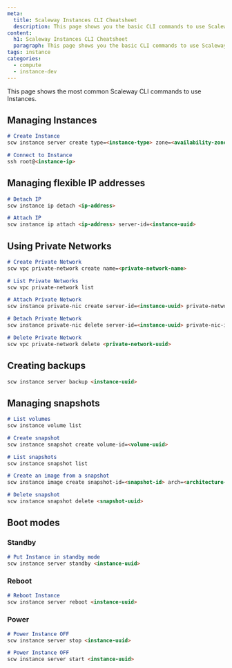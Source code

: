 ```yaml
---
meta:
  title: Scaleway Instances CLI Cheatsheet
  description: This page shows you the basic CLI commands to use Scaleway Instances.
content:
  h1: Scaleway Instances CLI Cheatsheet
  paragraph: This page shows you the basic CLI commands to use Scaleway Instances.
tags: instance
categories: 
  - compute
  - instance-dev
---
```


This page shows the most common Scaleway CLI commands to use Instances.

## Managing Instances

```md
# Create Instance
scw instance server create type=<instance-type> zone=<availability-zone> image=<image-uuid> root-volume=l:<volume-size> name=<instance-name> ip=new project-id=<scw-project-id>

# Connect to Instance
ssh root@<instance-ip>
```

## Managing flexible IP addresses

```md
# Detach IP
scw instance ip detach <ip-address>

# Attach IP
scw instance ip attach <ip-address> server-id=<instance-uuid>
```

## Using Private Networks

```md
# Create Private Network
scw vpc private-network create name=<private-network-name>

# List Private Networks
scw vpc private-network list

# Attach Private Network
scw instance private-nic create server-id=<instance-uuid> private-network-id=<private-network-uuid>

# Detach Private Network
scw instance private-nic delete server-id=<instance-uuid> private-nic-id=<private-nic-uuid>

# Delete Private Network
scw vpc private-network delete <private-network-uuid>
``` 


## Creating backups

```md
scw instance server backup <instance-uuid>  
``` 

## Managing snapshots

```md
# List volumes
scw instance volume list

# Create snapshot
scw instance snapshot create volume-id=<volume-uuid>

# List snapshots
scw instance snapshot list

# Create an image from a snapshot
scw instance image create snapshot-id=<snapshot-id> arch=<architecture-of-the-image>

# Delete snapshot
scw instance snapshot delete <snapshot-uuid>
``` 

## Boot modes 

### Standby
```md
# Put Instance in standby mode
scw instance server standby <instance-uuid>
```

### Reboot

```md
# Reboot Instance
scw instance server reboot <instance-uuid>
```

### Power 

```md
# Power Instance OFF
scw instance server stop <instance-uuid>

# Power Instance OFF
scw instance server start <instance-uuid>
``` 
